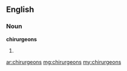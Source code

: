 ==English==

===Noun===
'''chirurgeons'''

# {{plural of|[[chirurgeon]]}}

[[ar:chirurgeons]]
[[mg:chirurgeons]]
[[my:chirurgeons]]